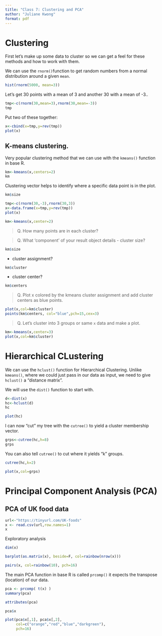 ```yaml
---
title: "Class 7: Clustering and PCA"
author: "Juliane Kwong"
format: pdf
---
```


# Clustering

First let's make up some data to cluster so we can get a feel for these methods and how to work with them.

We can use the `rnorm()`function to get random numbers from a normal distribution around a given `mean`.

```r
hist(rnorm(5000, mean=3))
```

Let's get 30 points with a mean of 3 and another 30 with a mean of -3..

```r
tmp<-c(rnorm(30,mean=3),rnorm(30,mean=-3))
tmp
```

Put two of these together:
```r
x<-cbind(x=tmp,y=rev(tmp))
plot(x)
```

## K-means clustering.

Very popular clustering method that we can use with the `kmeans()` function in base R.

```r
km<-kmeans(x,centers=2)
km
```

Clustering vector helps to identify where a specific data point is in the plot.

```r
km$size
```

```r
tmp<-c(rnorm(30,-3),rnorm(30,3))
x<-data.frame(x=tmp,y=rev(tmp))
plot(x)
```

```r
km<-kmeans(x,center=2)
```
> Q. How many points are in each cluster?

> Q. What 'component' of your result object details
    - cluster size?
    
```r
km$size
```

   - cluster assignment?
```r
km$cluster
```

   - cluster center?
```r
km$centers
```

> Q. Plot x colored by the kmeans cluster assignment and add cluster centers as blue points.

```r
plot(x,col=km$cluster)
points(km$centers, col="blue",pch=15,cex=3)
```


> Q. Let's cluster into 3 groups or same `x` data and make a plot.

```r
km<-kmeans(x,center=3)
plot(x,col=km$cluster)
```

# Hierarchical CLustering

We can use the `hclust()` function for Hierarchical Clustering. Unlike `kmeans()`, where we could just pass in our data as input, we need to give `hclust()` a "distance matrix".


We will use the `dist()` function to start with.

```r
d<-dist(x)
hc<-hclust(d)
hc
```

```r
plot(hc)
```

I can now "cut" my tree with the `cutree()` to yield a cluster membership vector.

```r
grps<-cutree(hc,h=8)
grps
```

You can also tell `cutree()` to cut where it yields "k" groups.

```r
cutree(hc,k=2)
```

```r
plot(x,col=grps)
```

# Principal Component Analysis (PCA)

## PCA of UK food data

```r
url<-"https://tinyurl.com/UK-foods"
x <- read.csv(url,row.names=1)
x
```

Exploratory analysis 

```r
dim(x)
```

```r
barplot(as.matrix(x), beside=F, col=rainbow(nrow(x)))
```

```r
pairs(x, col=rainbow(10), pch=16)
```

The main PCA function in base R is called `prcomp()` it expects the transpose (location) of our data.

```r
pca <- prcomp( t(x) )
summary(pca)
```

```r
attributes(pca)
```

```r
pca$x
```

```r
plot(pca$x[,1], pca$x[,2], 
     col=c("orange","red","blue","darkgreen"),
     pch=16)
```